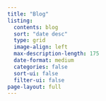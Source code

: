 ```yaml
---
title: "Blog"
listing:
  contents: blog
  sort: "date desc"
  type: grid
  image-align: left
  max-description-length: 175
  date-format: medium
  categories: false
  sort-ui: false
  filter-ui: false
page-layout: full
---
```


